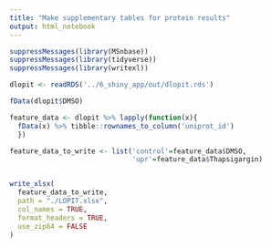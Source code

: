 ```yaml
---
title: "Make supplementary tables for protein results"
output: html_notebook
---
```


```r
suppressMessages(library(MSnbase))
suppressMessages(library(tidyverse))
suppressMessages(library(writexl))
```

```r
dlopit <- readRDS('../6_shiny_app/out/dlopit.rds')
```

```r
fData(dlopit$DMSO)

feature_data <- dlopit %>% lapply(function(x){
  fData(x) %>% tibble::rownames_to_column('uniprot_id')
  })

```

```r
feature_data_to_write <- list('control'=feature_data$DMSO,
                              'upr'=feature_data$Thapsigargin)


write_xlsx(
  feature_data_to_write,
  path = "./LOPIT.xlsx",
  col_names = TRUE,
  format_headers = TRUE,
  use_zip64 = FALSE
)

```

